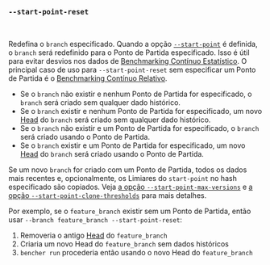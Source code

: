 ### `--start-point-reset`

<br />

Redefina o `branch` especificado. Quando a opção [`--start-point`][start point option] é definida, o `branch` será redefinido para o Ponto de Partida especificado. Isso é útil para evitar desvios nos dados de [Benchmarking Contínuo Estatístico][statistical continuous benchmarking]. O principal caso de uso para `--start-point-reset` sem especificar um Ponto de Partida é o [Benchmarking Contínuo Relativo][relative continuous benchmarking].

- Se o `branch` não existir e nenhum Ponto de Partida for especificado, o `branch` será criado sem qualquer dado histórico.
- Se o `branch` existir e nenhum Ponto de Partida for especificado, um novo [Head][head] do `branch` será criado sem qualquer dado histórico.
- Se o `branch` não existir e um Ponto de Partida for especificado, o `branch` será criado usando o Ponto de Partida.
- Se o `branch` existir e um Ponto de Partida for especificado, um novo [Head][head] do `branch` será criado usando o Ponto de Partida.

Se um novo `branch` for criado com um Ponto de Partida, todos os dados mais recentes e, opcionalmente, os Limiares do `start-point` no hash especificado são copiados. Veja [a opção `--start-point-max-versions`][start point max version option] e [a opção `--start-point-clone-thresholds`][start point clone thresholds option] para mais detalhes.

Por exemplo, se o `feature_branch` existir sem um Ponto de Partida, então usar `--branch feature_branch --start-point-reset`:

1. Removeria o antigo [Head][head] do `feature_branch`
2. Criaria um novo Head do `feature_branch` sem dados históricos
3. `bencher run` procederia então usando o novo Head do `feature_branch`

[statistical continuous benchmarking]: /pt/docs/how-to/track-benchmarks/#statistical-continuous-benchmarking
[relative continuous benchmarking]: /pt/docs/how-to/track-benchmarks/#relative-continuous-benchmarking
[head]: /pt/docs/explanation/benchmarking/#head

[start point option]: #--branch-start-point-branch
[start point max version option]: #--start-point-max-versions-count
[start point clone thresholds option]: #--start-point-clone-thresholds